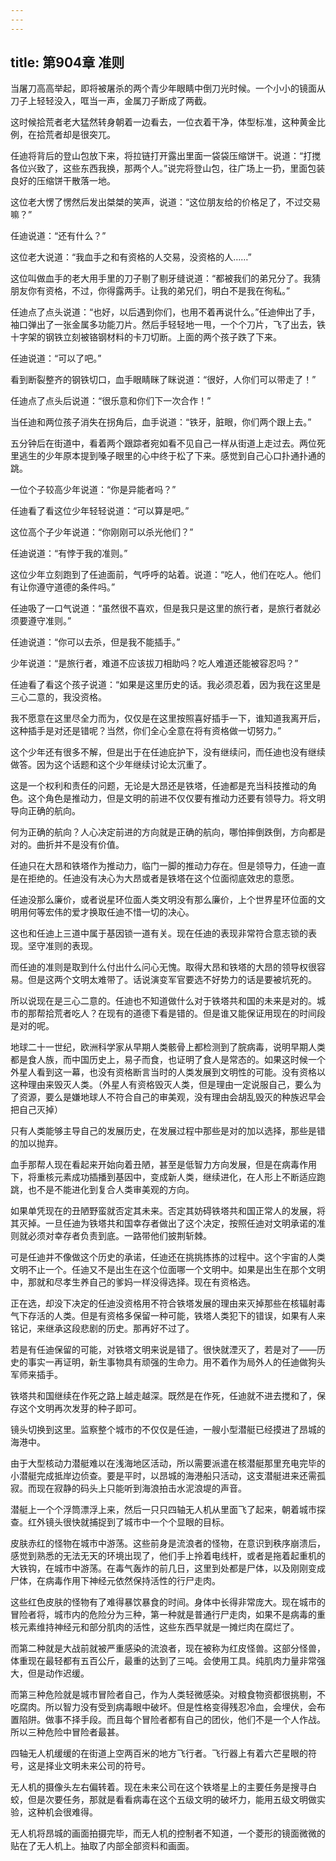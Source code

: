 ```yaml
---
---
---
```

title: 第904章 准则
---



当屠刀高高举起，即将被屠杀的两个青少年眼睛中倒刀光时候。一个小小的镜面从刀子上轻轻没入，哐当一声，金属刀子断成了两截。

这时候拾荒者老大猛然转身朝着一边看去，一位衣着干净，体型标准，这种黄金比例，在拾荒者却是很突兀。

任迪将背后的登山包放下来，将拉链打开露出里面一袋袋压缩饼干。说道：“打搅各位兴致了，这些东西我换，那两个人。”说完将登山包，往广场上一扔，里面包装良好的压缩饼干散落一地。

这位老大愣了愣然后发出桀桀的笑声，说道：“这位朋友给的价格足了，不过交易嘛？”

任迪说道：“还有什么？”

这位老大说道：“我血手之和有资格的人交易，没资格的人……”

这位叫做血手的老大用手里的刀子剔了剔牙缝说道：“都被我们的弟兄分了。我猜朋友你有资格，不过，你得露两手。让我的弟兄们，明白不是我在徇私。”

任迪点了点头说道：“也好，以后遇到你们，也用不着再说什么。”任迪伸出了手，袖口弹出了一张金属多功能刀片。然后手轻轻地一甩，一个个刀片，飞了出去，铁十字架的钢铁立刻被铬钢材料的卡刀切断。上面的两个孩子跌了下来。

任迪说道：“可以了吧。”

看到断裂整齐的钢铁切口，血手眼睛眯了眯说道：“很好，人你们可以带走了！”

任迪点了点头后说道：“很乐意和你们下一次合作！”

当任迪和两位孩子消失在拐角后，血手说道：“铁牙，脏眼，你们两个跟上去。”

五分钟后在街道中，看着两个跟踪者宛如看不见自己一样从街道上走过去。两位死里逃生的少年原本提到嗓子眼里的心中终于松了下来。感觉到自己心口扑通扑通的跳。

一位个子较高少年说道：“你是异能者吗？”

任迪看了看这位少年轻轻说道：“可以算是吧。”

这位高个子少年说道：“你刚刚可以杀光他们？”

任迪说道：“有悖于我的准则。”

这位少年立刻跑到了任迪面前，气呼呼的站着。说道：“吃人，他们在吃人。他们有让你遵守道德的条件吗。”

任迪吸了一口气说道：“虽然很不喜欢，但是我只是这里的旅行者，是旅行者就必须要遵守准则。”

任迪说道：“你可以去杀，但是我不能插手。”

少年说道：“是旅行者，难道不应该拔刀相助吗？吃人难道还能被容忍吗？”

任迪看了看这个孩子说道：“如果是这里历史的话。我必须忍着，因为我在这里是三心二意的，我没资格。

我不愿意在这里尽全力而为，仅仅是在这里按照喜好插手一下，谁知道我离开后，这种插手是对还是错呢？当然，你们全心全意在将有资格做一切努力。”

这个少年还有很多不解，但是出于在任迪庇护下，没有继续问，而任迪也没有继续做答。因为这个话题和这个少年继续讨论太沉重了。

这是一个权利和责任的问题，无论是大昂还是铁塔，任迪都是充当科技推动的角色。这个角色是推动力，但是文明的前进不仅仅要有推动力还要有领导力。将文明导向正确的航向。

何为正确的航向？人心决定前进的方向就是正确的航向，哪怕摔倒跌倒，方向都是对的。曲折并不是没有价值。

任迪只在大昂和铁塔作为推动力，临门一脚的推动力存在。但是领导力，任迪一直是在拒绝的。任迪没有决心为大昂或者是铁塔在这个位面彻底效忠的意愿。

任迪没那么廉价，或者说星环位面人类文明没有那么廉价，上个世界星环位面的文明用何等宏伟的爱才换取任迪不惜一切的决心。

这也和任迪上三道中属于基因锁一道有关。现在任迪的表现非常符合意志锁的表现。坚守准则的表现。

而任迪的准则是取到什么付出什么问心无愧。取得大昂和铁塔的大昂的领导权很容易。但是这两个文明太难带了。话说演变军官要选不好势力的话是要被坑死的。

所以说现在是三心二意的。任迪也不知道做什么对于铁塔共和国的未来是对的。城市的那帮拾荒者吃人？在现有的道德下看是错的。但是谁又能保证用现在的时间段是对的呢。

地球二十一世纪，欧洲科学家从早期人类骸骨上都检测到了脘病毒，说明早期人类都是食人族，而中国历史上，易子而食，也证明了食人是常态的。如果这时候一个外星人看到这一幕，也没有资格断言当时的人类发展到文明性的可能。没有资格以这种理由来毁灭人类。（外星人有资格毁灭人类，但是理由一定说服自己，要么为了资源，要么是嫌地球人不符合自己的审美观，没有理由会胡乱毁灭的种族迟早会把自己灭掉）

只有人类能够主导自己的发展历史，在发展过程中那些是对的加以选择，那些是错的加以抛弃。

血手那帮人现在看起来开始向着丑陋，甚至是低智力方向发展，但是在病毒作用下，将重核元素成功插播到基因中，变成新人类，继续进化，在人形上不断适应跑跳，也不是不能进化到复合人类审美观的方向。

如果单凭现在的丑陋野蛮就否定其未来。否定其妨碍铁塔共和国正常人的发展，将其灭掉。一旦任迪为铁塔共和国幸存者做出了这个决定，按照任迪对文明承诺的准则就必须对幸存者负责到底。一路带他们披荆斩棘。

可是任迪并不像做这个历史的承诺，任迪还在挑挑拣拣的过程中。这个宇宙的人类文明不止一个。任迪又不是出生在这个位面哪一个文明中。如果是出生在那个文明中，那就和尽孝生养自己的爹妈一样没得选择。现在有资格选。

正在选，却没下决定的任迪没资格用不符合铁塔发展的理由来灭掉那些在核辐射毒气下存活的人类。但是有资格多保留一种可能，铁塔人类犯下的错误，如果有人来铭记，来继承这段悲剧的历史。那再好不过了。

若是有任迪保留的可能，对铁塔文明来说是错了。很快就湮灭了，若是对了——历史的事实一再证明，新生事物具有顽强的生命力。用不着作为局外人的任迪做狗头军师来插手。

铁塔共和国继续在作死之路上越走越深。既然是在作死，任迪就不进去搅和了，保存这个文明再次发芽的种子即可。

镜头切换到这里。监察整个城市的不仅仅是任迪，一艘小型潜艇已经摸进了昂城的海港中。

由于大型核动力潜艇难以在浅海地区活动，所以需要派遣在核潜艇那里充电完毕的小潜艇完成抵岸边侦查。要是平时，以昂城的海港船只活动，这支潜艇进来还需孤寂。而现在寂静的码头上只能听到海浪拍击水泥浪堤的声音。

潜艇上一个个浮筒漂浮上来，然后一只只四轴无人机从里面飞了起来，朝着城市探查。红外镜头很快就捕捉到了城市中一个个显眼的目标。

皮肤赤红的怪物在城市中游荡。这些前身是流浪者的怪物，在意识到秩序崩溃后，感觉到熟悉的无法无天的环境出现了，他们手上拎着电线杆，或者是拖着起重机的大铁钩，在城市中游荡。在毒气轰炸的前几日，这里到处都是尸体，以及刚刚变成尸体，在病毒作用下神经元依然保持活性的行尸走肉。

这些红色皮肤的怪物有了难得暴饮暴食的时间。身体中长得非常庞大。现在城市的冒险者将，城市内的危险分为三种，第一种就是普通行尸走肉，如果不是病毒的重核元素维持神经元和部分肌肉的活性，这些东西早就是一摊烂肉在腐烂了。

而第二种就是大战前就被严重感染的流浪者，现在被称为红皮怪兽。这部分怪兽，体重现在最轻都有五百公斤，最重的达到了三吨。会使用工具。纯肌肉力量非常强大，但是动作迟缓。

而第三种危险就是城市冒险者自己，作为人类轻微感染。对粮食物资都很挑剔，不吃腐肉。所以智力没有受到病毒眼中破坏。但是性格变得残忍冷血，会埋伏，会布置陷阱。做事不择手段。而且每个冒险者都有自己的团伙，他们不是一个人作战。所以三种危险中冒险者最甚。

四轴无人机缓缓的在街道上空两百米的地方飞行者。飞行器上有着六芒星眼的符号，这是择业文明未来公司的符号。

无人机的摄像头左右偏转着。现在未来公司在这个铁塔星上的主要任务是搜寻白蛟，但是次要任务，那就是看看病毒在这个五级文明的破坏力，能用五级文明做实验，这种机会很难得。

无人机将昂城的画面拍摄完毕，而无人机的控制者不知道，一个菱形的镜面微微的贴在了无人机上。抽取了内部全部资料和画面。